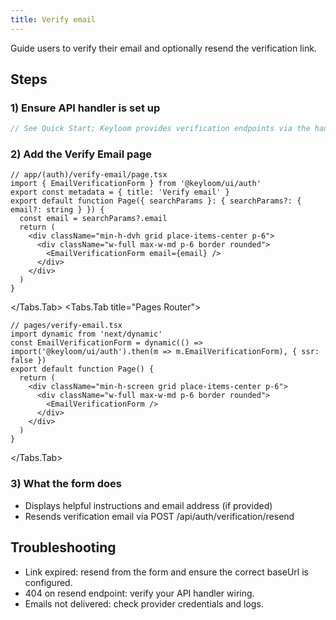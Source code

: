 ```yaml
---
title: Verify email
---
```





Guide users to verify their email and optionally resend the verification link.

## Steps

<Steps>

### 1) Ensure API handler is set up

```ts
// See Quick Start; Keyloom provides verification endpoints via the handler
```

### 2) Add the Verify Email page

<Tabs>
<Tabs.Tab title="App Router">

```tsx
// app/(auth)/verify-email/page.tsx
import { EmailVerificationForm } from '@keyloom/ui/auth'
export const metadata = { title: 'Verify email' }
export default function Page({ searchParams }: { searchParams?: { email?: string } }) {
  const email = searchParams?.email
  return (
    <div className="min-h-dvh grid place-items-center p-6">
      <div className="w-full max-w-md p-6 border rounded">
        <EmailVerificationForm email={email} />
      </div>
    </div>
  )
}
```

</Tabs.Tab>
<Tabs.Tab title="Pages Router">

```tsx
// pages/verify-email.tsx
import dynamic from 'next/dynamic'
const EmailVerificationForm = dynamic(() => import('@keyloom/ui/auth').then(m => m.EmailVerificationForm), { ssr: false })
export default function Page() {
  return (
    <div className="min-h-screen grid place-items-center p-6">
      <div className="w-full max-w-md p-6 border rounded">
        <EmailVerificationForm />
      </div>
    </div>
  )
}
```

</Tabs.Tab>
</Tabs>

### 3) What the form does

- Displays helpful instructions and email address (if provided)
- Resends verification email via POST /api/auth/verification/resend

</Steps>

## Troubleshooting

- Link expired: resend from the form and ensure the correct baseUrl is configured.
- 404 on resend endpoint: verify your API handler wiring.
- Emails not delivered: check provider credentials and logs.

